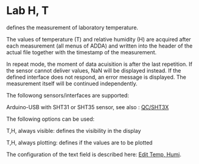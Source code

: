 # Lab H, T

defines the measurement of laboratory temperature.

The values of temperature (T) and relative humidity (H) are acquired after each measurement (all menus of ADDA) and written into the header of the actual file  together with the timestamp of the measurement.

In repeat mode, the moment of data acuisition is after the last repetition. If the sensor cannot deliver values, NaN will be displayed instead. If the defined interface does not respond, an error message is displayed. The measurement itself will be continued independently.

The followong sensors/interfaces are supported:

Arduino-USB with SHT31 or SHT35 sensor, see also : [QC/SHT3X](/en/help/qc/sht3x)

The following options can be used:

T,H, always visible: defines the visibility in the display

T,H, always plotting: defines if the values are to be plotted

The configuration of the text field is described here: [Edit Temp, Humi](/en/help/edit/edit-temp-humi).

 
